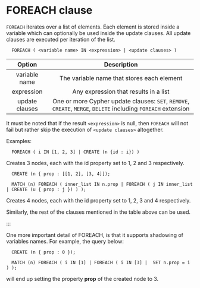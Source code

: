
# FOREACH clause

`FOREACH` iterates over a list of elements. Each element is stored inside a
variable which can optionally be used inside the update clauses. All update
clauses are executed per iteration of the list.

```cypher
  FOREACH ( <variable name> IN <expression> | <update clauses> )
```

|     Option     |                                                  Description                                                  |
| :------------: | :-----------------------------------------------------------------------------------------------------------: |
| variable name  |                                  The variable name that stores each element                                   |
|   expression   |                                     Any expression that results in a list                                     |
| update clauses | One or more Cypher update clauses: `SET`, `REMOVE`, `CREATE`, `MERGE`, `DELETE` including `FOREACH` extension |

It must be noted that if the result `<expression>` is null, then `FOREACH`
will not fail but rather skip the execution of `<update clauses>`
altogether.

Examples:

```cypher
  FOREACH ( i IN [1, 2, 3] | CREATE (n {id : i}) )
```

Creates 3 nodes, each with the id property set to 1, 2 and 3 respectively.

```cypher
  CREATE (n { prop : [[1, 2], [3, 4]]);

  MATCH (n) FOREACH ( inner_list IN n.prop | FOREACH ( j IN inner_list | CREATE (u { prop : j }) ) );
```

Creates 4 nodes, each with the id property set to 1, 2, 3 and 4 respectively.

<Callout type="info"> 

Similarly, the rest of the clauses mentioned in the table above can be
used. 

:::

One more important detail of FOREACH, is that it supports shadowing of variables
names. For example, the query below:

```cypher
  CREATE (n { prop : 0 });

  MATCH (n) FOREACH ( i IN [1] | FOREACH ( i IN [3] |  SET n.prop = i ) );
```

will end up setting the property **prop** of the created node to 3.